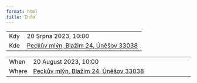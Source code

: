 ```yaml
---
format: html
title: Info
---
```



::: {.content-visible when-profile="cz"}

|           |                                                                      |
|-----------|----------------------------------------------------------------------|
| Kdy       | 20 Srpna 2023, 10:00                                                 |
| Kde       | [Peckův mlýn, Blažim 24, Úněšov 33038](https://mapy.cz/s/nedatolupo) |
:::



::: {.content-visible when-profile="en"}
|       |                                                                      |
|-------|----------------------------------------------------------------------|
| When  | 20 August 2023, 10:00                                                |
| Where | [Peckův mlýn, Blažim 24, Úněšov 33038](https://mapy.cz/s/nedatolupo) |
:::
